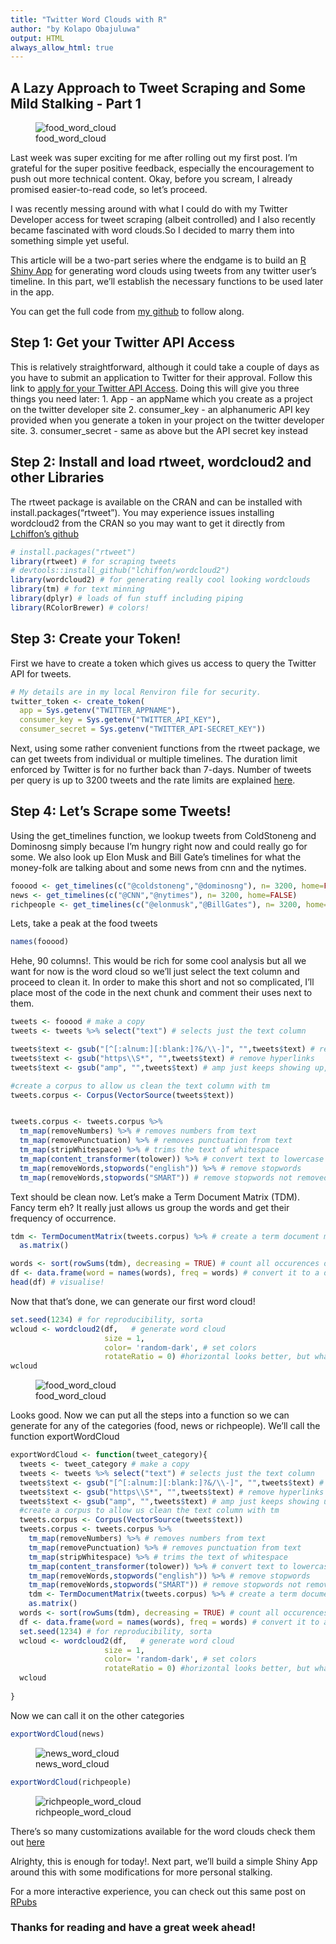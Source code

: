 ```yaml
---
title: "Twitter Word Clouds with R"
author: "by Kolapo Obajuluwa"
output: HTML
always_allow_html: true
---
```


## A Lazy Approach to Tweet Scraping and Some Mild Stalking - Part 1

![food_word_cloud](../plots/twitterfoodwordcloud2.png)

Last week was super exciting for me after rolling out my first post. I'm grateful for the super positive feedback, especially the encouragement to push out more technical content. Okay, before you scream, I already promised easier-to-read code, so let's proceed.

I was recently messing around with what I could do with my Twitter Developer access for tweet scraping (albeit controlled) and I also recently became fascinated with word clouds.So I decided to marry them into something simple yet useful. 

This article will be a two-part series where the endgame is to build an [R Shiny App](https://shiny.rstudio.com/) for generating word clouds using tweets from any twitter user's timeline. In this part, we'll establish the necessary functions to be used later in the app.

You can get the full code from [my github](https://github.com/kolaoba/R_AirQualityScripts/tree/main/scripts/Twitter_WordClouds) to follow along.

## Step 1: Get your Twitter API Access

This is relatively straightforward, although it could take a couple of days as you have to submit an application to Twitter for their approval. Follow this link to [apply for your Twitter API Access](https://developer.twitter.com/en/apply-for-access). Doing this will give you three things you need later:
1. App - an appName which you create as a project on the twitter developer site
2. consumer_key - an alphanumeric API key provided when you generate a token in your project on the twitter developer site.
3. consumer_secret - same as above but the API secret key instead

## Step 2: Install and load rtweet, wordcloud2 and other Libraries

The rtweet package is available on the CRAN and can be installed with install.packages("rtweet"). You may experience issues installing wordcloud2 from the CRAN so you may want to get it directly from [Lchiffon's github](https://github.com/Lchiffon/wordcloud2)


```r
# install.packages("rtweet")
library(rtweet) # for scraping tweets
# devtools::install_github("lchiffon/wordcloud2")
library(wordcloud2) # for generating really cool looking wordclouds
library(tm) # for text minning
library(dplyr) # loads of fun stuff including piping
library(RColorBrewer) # colors!
```


## Step 3: Create your Token!
First we have to create a token which gives us access to query the Twitter API for tweets.

```r
# My details are in my local Renviron file for security.
twitter_token <- create_token(
  app = Sys.getenv("TWITTER_APPNAME"),
  consumer_key = Sys.getenv("TWITTER_API_KEY"),
  consumer_secret = Sys.getenv("TWITTER_API-SECRET_KEY"))
```

Next, using some rather convenient functions from the rtweet package, we can get tweets from individual or multiple timelines. The duration limit enforced by Twitter is for no further back than 7-days. Number of tweets per query is up to 3200 tweets and the rate limits are explained [here](https://developer.twitter.com/en/docs/rate-limits).

## Step 4: Let's Scrape some Tweets!
Using the get_timelines function, we lookup tweets from ColdStoneng and Dominosng simply because I'm hungry right now and could really go for some. We also look up Elon Musk and Bill Gate's timelines for what the money-folk are talking about and some news from cnn and the nytimes.

```r
fooood <- get_timelines(c("@coldstoneng","@dominosng"), n= 3200, home=FALSE)
news <- get_timelines(c("@CNN","@nytimes"), n= 3200, home=FALSE)
richpeople <- get_timelines(c("@elonmusk","@BillGates"), n= 3200, home=FALSE)
```

Lets, take a peak at the food tweets


```r
names(fooood)
```

Hehe, 90 columns!. This would be rich for some cool analysis but all we want for now is the word cloud so we'll just select the text column and proceed to clean it.
In order to make this short and not so complicated, I'll place most of the code in the next chunk and comment their uses next to them.

```r
tweets <- fooood # make a copy
tweets <- tweets %>% select("text") # selects just the text column

tweets$text <- gsub("[^[:alnum:][:blank:]?&/\\-]", "",tweets$text) # remove alphanumeric characters 
tweets$text <- gsub("https\\S*", "",tweets$text) # remove hyperlinks
tweets$text <- gsub("amp", "",tweets$text) # amp just keeps showing up, remove it!!

#create a corpus to allow us clean the text column with tm
tweets.corpus <- Corpus(VectorSource(tweets$text))


tweets.corpus <- tweets.corpus %>%
  tm_map(removeNumbers) %>% # removes numbers from text
  tm_map(removePunctuation) %>% # removes punctuation from text
  tm_map(stripWhitespace) %>% # trims the text of whitespace
  tm_map(content_transformer(tolower)) %>% # convert text to lowercase
  tm_map(removeWords,stopwords("english")) %>% # remove stopwords
  tm_map(removeWords,stopwords("SMART")) # remove stopwords not removed from previous line
```

Text should be clean now. Let's make a Term Document Matrix (TDM). Fancy term eh? It really just allows us group the words and get their frequency of occurrence.

```r
tdm <- TermDocumentMatrix(tweets.corpus) %>% # create a term document matrix
  as.matrix()

words <- sort(rowSums(tdm), decreasing = TRUE) # count all occurences of each word and group them
df <- data.frame(word = names(words), freq = words) # convert it to a dataframe
head(df) # visualise!
```

Now that that's done, we can generate our first word cloud!

```r
set.seed(1234) # for reproducibility, sorta
wcloud <- wordcloud2(df,   # generate word cloud
                     size = 1,
                     color= 'random-dark', # set colors
                     rotateRatio = 0) #horizontal looks better, but what do you think?
wcloud
```
![food_word_cloud](../plots/foodwordcloud.png)

Looks good. Now we can put all the steps into a function so we can generate for any of the categories (food, news or richpeople).
We'll call the function exportWordCloud

```r
exportWordCloud <- function(tweet_category){
  tweets <- tweet_category # make a copy
  tweets <- tweets %>% select("text") # selects just the text column
  tweets$text <- gsub("[^[:alnum:][:blank:]?&/\\-]", "",tweets$text) # remove alphanumeric characters 
  tweets$text <- gsub("https\\S*", "",tweets$text) # remove hyperlinks
  tweets$text <- gsub("amp", "",tweets$text) # amp just keeps showing up, remove it!!
  #create a corpus to allow us clean the text column with tm
  tweets.corpus <- Corpus(VectorSource(tweets$text))
  tweets.corpus <- tweets.corpus %>%
    tm_map(removeNumbers) %>% # removes numbers from text
    tm_map(removePunctuation) %>% # removes punctuation from text
    tm_map(stripWhitespace) %>% # trims the text of whitespace
    tm_map(content_transformer(tolower)) %>% # convert text to lowercase
    tm_map(removeWords,stopwords("english")) %>% # remove stopwords
    tm_map(removeWords,stopwords("SMART")) # remove stopwords not removed from previous line
    tdm <- TermDocumentMatrix(tweets.corpus) %>% # create a term document matrix
    as.matrix()
  words <- sort(rowSums(tdm), decreasing = TRUE) # count all occurences of each word and group them
  df <- data.frame(word = names(words), freq = words) # convert it to a dataframe
  set.seed(1234) # for reproducibility, sorta
  wcloud <- wordcloud2(df,   # generate word cloud
                     size = 1,
                     color= 'random-dark', # set colors
                     rotateRatio = 0) #horizontal looks better, but what do you think?
  wcloud
  
}
```

Now we can call it on the other categories

```r
exportWordCloud(news)
```
![news_word_cloud](../plots/newswordcloud.png)

```r
exportWordCloud(richpeople)
```
![richpeople_word_cloud](../plots/richpeoplewordcloud.png)

There's so many customizations available for the word clouds check them out [here](https://cran.r-project.org/web/packages/wordcloud2/vignettes/wordcloud.html#lettercloud-function)

Alrighty, this is enough for today!. Next part, we'll build a simple Shiny App around this with some modifications for more personal stalking.

For a more interactive experience, you can check out this same post on [RPubs](https://rpubs.com/kolaoba/twitterwordclouds) 

### Thanks for reading and have a great week ahead!